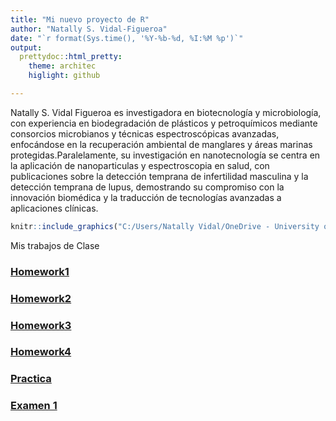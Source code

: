 ```yaml
---
title: "Mi nuevo proyecto de R"
author: "Natally S. Vidal-Figueroa"
date: "`r format(Sys.time(), '%Y-%b-%d, %I:%M %p')`"
output:
  prettydoc::html_pretty:
    theme: architec
    higlight: github

---
```


Natally S. Vidal Figueroa es investigadora en biotecnología y microbiología, con experiencia en biodegradación de plásticos y petroquímicos mediante consorcios microbianos y técnicas espectroscópicas avanzadas, enfocándose en la recuperación ambiental de manglares y áreas marinas protegidas.Paralelamente, su investigación en nanotecnología se centra en la aplicación de nanoparticulas y espectroscopia en salud, con publicaciones sobre la detección temprana de infertilidad masculina y la detección temprana de lupus, demostrando su compromiso con la innovación biomédica y la traducción de tecnologías avanzadas a aplicaciones clínicas.


```r
knitr::include_graphics("C:/Users/Natally Vidal/OneDrive - University of Puerto Rico/datos de R/imagen poster.jpg")

```


Mis trabajos de Clase

### [Homework1](tareas/tarea_1.html)

### [Homework2](tareas/Tarea_2.html)

### [Homework3](tareas/tarea_3.html)

### [Homework4](tareas/tarea_4.html)

### [Practica](tareas/practica_examen.html)

### [Examen 1](tareas/Examen_1.html)

